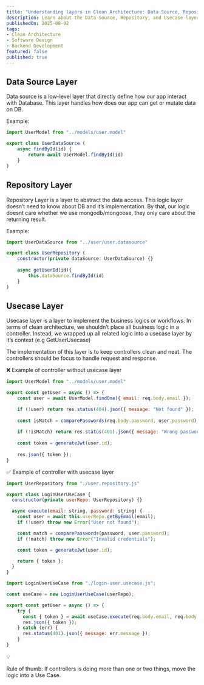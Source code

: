 ```yaml
---
title: "Understanding layers in Clean Architecture: Data Source, Repository, and Usecase layer"
description: Learn about the Data Source, Repository, and Usecase layers in Clean Architecture
publishedOn: 2025-08-02
tags:
- Clean Architecture
- Software Design
- Backend Development
featured: false
published: true
---
```


## Data Source Layer

Data source is a low-level layer that directly define how our app interact with Database. This layer handles how does our app can get or mutate data on DB.

Example:

```jsx
import UserModel from "../models/user.model"

export class UserDataSource (
	async findById(id) {
		return await UserModel.findById(id)
	}
)
```

## Repository Layer

Repository Layer is a layer to abstract the data access. This logic layer doesn’t need to know about DB and it’s implementation. By that, our logic doesnt care whether we use mongodb/mongoose, they only care about the returning result.

Example:

```jsx
import UserDataSource from "../user/user.datasource"

export class UserRepository (
	constructor(private dataSource: UserDataSource) {}
	
	async getUserId(id){
		this.dataSource.findById(id)
	}
)
```

## Usecase Layer

Usecase layer is a layer to implement the business logics or workflows. In terms of clean architecture, we shouldn’t place all business logic in a controller. Instead, we wrapped up all related logic into a usecase layer by it’s context (e.g GetUserUsecase)

The implementation of this layer is to keep controllers clean and neat. The controllers should be focus to handle request and response.

❌ Example of controller without usecase layer

```jsx
import UserModel from "../models/user.model"

export const getUser = async () => {
	const user = await UserModel.findOne({ email: req.body.email });

	if (!user) return res.status(404).json({ message: "Not found" });
	
	const isMatch = comparePasswords(req.body.password, user.password);
	
	if (!isMatch) return res.status(401).json({ message: "Wrong password" });
	
	const token = generateJwt(user.id);
	
	res.json({ token });
}
```

✅ Example of controller with usecase layer

```jsx
import UserRepository from "./user.repository.js"

export class LoginUserUseCase {
  constructor(private userRepo: UserRepository) {}

  async execute(email: string, password: string) {
    const user = await this.userRepo.getByEmail(email);
    if (!user) throw new Error("User not found");

    const match = comparePasswords(password, user.password);
    if (!match) throw new Error("Invalid credentials");

    const token = generateJwt(user.id);

    return { token };
  }
}
```

```jsx
import LoginUserUseCase from "./login-user.usecase.js";

const useCase = new LoginUserUseCase(userRepo);

export const getUser = async () => {
	try {
	  const { token } = await useCase.execute(req.body.email, req.body.password);
	  res.json({ token });
	} catch (err) {
	  res.status(401).json({ message: err.message });
	}
}
```

<aside>
💡

Rule of thumb: If controllers is doing more than one or two things, move the logic into a Use Case.

</aside>